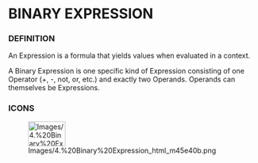 
= BINARY EXPRESSION =

=== DEFINITION ===

An Expression is a formula that yields values when evaluated in a context.


A Binary Expression is one specific kind of Expression consisting of one Operator (+, -, not, or, etc.) and exactly two Operands. Operands can themselves be Expressions.


=== ICONS ===

[[Image:Images/4.%20Binary%20Expression_html_m45e40b.png|75x50px]]

